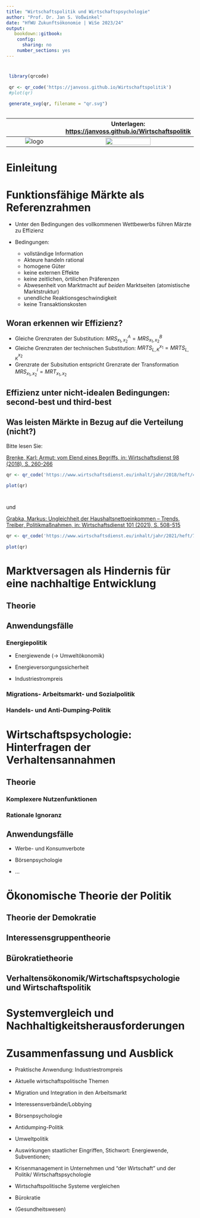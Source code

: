 ```yaml
---
title: "Wirtschaftspolitik und Wirtschaftspsychologie" 
author: "Prof. Dr. Jan S. Voßwinkel" 
date: "HfWU Zukunftsökonomie | WiSe 2023/24" 
output: 
   bookdown::gitbook: 
    config: 
      sharing: no 
    number_sections: yes
---
```




#  {-} 

  
```r
 library(qrcode) 
  
 qr <- qr_code('https://janvoss.github.io/Wirtschaftspolitik') 
 #plot(qr) 
  
 generate_svg(qr, filename = "qr.svg") 
  
``` 
  
  
  
  ${}$             |  Unterlagen: [https://janvoss.github.io/Wirtschaftspolitik](https://janvoss.github.io/Wirtschaftspolitik) 
 :-------------------------:|:-------------------------: 
 ![logo](logo.png)  |  ![](qr.svg){width=60% }

# Einleitung

# Funktionsfähige Märkte als Referenzrahmen

- Unter den Bedingungen des vollkommenen Wettbewerbs führen Märzte zu Effizienz

- Bedingungen:  
  - vollständige Information
  - Akteure handeln rational 
  - homogene Güter 
  - keine externen Effekte
  - keine zeitlichen, örtilichen Präferenzen
  - Abwesenheit von Marktmacht auf *beiden* Marktseiten (atomistische Marktstruktur)
  - unendliche Reaktionsgeschwindigkeit
  - keine Transaktionskosten
  
  
## Woran erkennen wir Effizienz?

- Gleiche Grenzraten der Substitution: $MRS^A_{x_1, x_2}=MRS^B_{x_1, x_2}$  
- Gleiche Grenzraten der technischen Substitution: $MRTS^{x_1}_{L, K}=MRTS^{x_2}_{L, K}$  
- Grenzrate der Subsitution entspricht Grenzrate der Transformation $MRS^i_{x_1, x_2}=MRT_{x_1, x_2}$

## Effizienz unter nicht-idealen Bedingungen: second-best und third-best

## Was leisten Märkte in Bezug auf die Verteilung (nicht?)

Bitte lesen Sie:

[Brenke, Karl: Armut: vom Elend eines Begriffs, in: Wirtschaftsdienst 98 (2018), S. 260-266](https://www.wirtschaftsdienst.eu/inhalt/jahr/2018/heft/4/beitrag/armut-vom-elend-eines-begriffs.html)

```r
qr <- qr_code('https://www.wirtschaftsdienst.eu/inhalt/jahr/2018/heft/4/beitrag/armut-vom-elend-eines-begriffs.html') 

plot(qr) 




```



und

[Grabka, Markus: Ungleichheit der Haushaltsnettoeinkommen – Trends, Treiber, Politikmaßnahmen, in: Wirtschaftsdienst 101 (2021), S. 508-515](https://www.wirtschaftsdienst.eu/inhalt/jahr/2021/heft/7/beitrag/ungleichheit-der-haushaltsnettoeinkommen-trends-treiber-politikmassnahmen.html)


```r
qr <- qr_code('https://www.wirtschaftsdienst.eu/inhalt/jahr/2021/heft/7/beitrag/ungleichheit-der-haushaltsnettoeinkommen-trends-treiber-politikmassnahmen.html') 
 
plot(qr) 

```


# Marktversagen als Hindernis für eine nachhaltige Entwicklung

## Theorie

## Anwendungsfälle

### Energiepolitik

- Energiewende ($\rightarrow$ Umweltökonomik)

- Energieversorgungssicherheit

- Industriestrompreis

### Migrations- Arbeitsmarkt- und Sozialpolitik

### Handels- und Anti-Dumping-Politik

# Wirtschaftspsychologie: Hinterfragen der Verhaltensannahmen

## Theorie

### Komplexere Nutzenfunktionen

### Rationale Ignoranz

## Anwendungsfälle

- Werbe- und Konsumverbote

- Börsenpsychologie
- ...

# Ökonomische Theorie der Politik

## Theorie der Demokratie

## Interessensgruppentheorie

## Bürokratietheorie

## Verhaltensökonomik/Wirtschaftspsychologie und Wirtschaftspolitik

# Systemvergleich und Nachhaltigkeitsherausforderungen

# Zusammenfassung und Ausblick


- Praktische Anwendung: Industriestrompreis

- Aktuelle wirtschaftspolitische Themen

- Migration und Integration in den Arbeitsmarkt

- Interessensverbände/Lobbying

- Börsenpsychologie

- Antidumping-Politik

- Umweltpolitik

- Auswirkungen staatlicher Eingriffen, Stichwort: Energiewende, Subventionen;

- Krisenmanagement in Unternehmen und "der Wirtschaft" und der Politik/ Wirtschaftspsychologie

- Wirtschaftspolitische Systeme vergleichen

- Bürokratie

- (Gesundheitswesen)